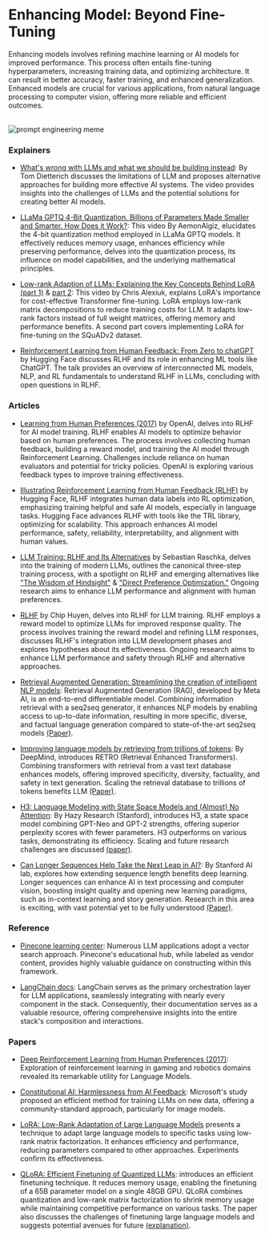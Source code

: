 # Enhancing Model: Beyond Fine-Tuning

Enhancing models involves refining machine learning or AI models for improved performance. This process often entails fine-tuning hyperparameters, increasing training data, and optimizing architecture. It can result in better accuracy, faster training, and enhanced generalization. Enhanced models are crucial for various applications, from natural language processing to computer vision, offering more reliable and efficient outcomes.

<br/>
<div >
  <img src="/static/img/training.png" alt="prompt engineering meme"  />
</div>

### Explainers

- [What's wrong with LLMs and what we should be building instead](https://www.youtube.com/watch?v=cEyHsMzbZBs): By Tom Dietterich discusses the limitations of LLM and proposes alternative approaches for building more effective AI systems. The video provides insights into the challenges of LLMs and the potential solutions for creating better AI models.

- [LLaMa GPTQ 4-Bit Quantization. Billions of Parameters Made Smaller and Smarter. How Does it Work?](https://www.youtube.com/watch?v=mii-xFaPCrA): This video By AemonAlgiz, elucidates the 4-bit quantization method employed in LLaMa GPTQ models. It effectively reduces memory usage, enhances efficiency while preserving performance, delves into the quantization process, its influence on model capabilities, and the underlying mathematical principles.

- [Low-rank Adaption of LLMs: Explaining the Key Concepts Behind LoRA (part 1)](https://www.youtube.com/watch?v=dA-NhCtrrVE) & [part 2](https://www.youtube.com/watch?v=iYr1xZn26R8): This video by Chris Alexiuk, explains LoRA's importance for cost-effective Transformer fine-tuning. LoRA employs low-rank matrix decompositions to reduce training costs for LLM. It adapts low-rank factors instead of full weight matrices, offering memory and performance benefits. A second part covers implementing LoRA for fine-tuning on the SQuADv2 dataset.

- [Reinforcement Learning from Human Feedback: From Zero to chatGPT](https://www.youtube.com/watch?v=2MBJOuVq380) by Hugging Face discusses RLHF and its role in enhancing ML tools like ChatGPT. The talk provides an overview of interconnected ML models, NLP, and RL fundamentals to understand RLHF in LLMs, concluding with open questions in RLHF.



### Articles

- [Learning from Human Preferences (2017)](https://openai.com/research/learning-from-human-preferences) by OpenAI, delves into RLHF for AI model training. RLHF enables AI models to optimize behavior based on human preferences. The process involves collecting human feedback, building a reward model, and training the AI model through Reinforcement Learning. Challenges include reliance on human evaluators and potential for tricky policies. OpenAI is exploring various feedback types to improve training effectiveness.

- [Illustrating Reinforcement Learning from Human Feedback (RLHF)](https://huggingface.co/blog/rlhf) by Hugging Face, RLHF integrates human data labels into RL optimization, emphasizing training helpful and safe AI models, especially in language tasks. Hugging Face advances RLHF with tools like the TRL library, optimizing for scalability. This approach enhances AI model performance, safety, reliability, interpretability, and alignment with human values.

- [LLM Training: RLHF and Its Alternatives](https://magazine.sebastianraschka.com/p/llm-training-rlhf-and-its-alternatives) by Sebastian Raschka, delves into the training of modern LLMs, outlines the canonical three-step training process, with a spotlight on RLHF and emerging alternatives like ["The Wisdom of Hindsight"](https://arxiv.org/abs/2302.05206) & ["Direct Preference Optimization."](https://arxiv.org/abs/2305.18290) Ongoing research aims to enhance LLM performance and alignment with human preferences.

- [RLHF](https://huyenchip.com/2023/05/02/rlhf.html) by Chip Huyen, delves into RLHF for LLM training. RLHF employs a reward model to optimize LLMs for improved response quality. The process involves training the reward model and refining LLM responses, discusses RLHF's integration into LLM development phases and explores hypotheses about its effectiveness. Ongoing research aims to enhance LLM performance and safety through RLHF and alternative approaches.

- [Retrieval Augmented Generation: Streamlining the creation of intelligent NLP models](https://ai.meta.com/blog/retrieval-augmented-generation-streamlining-the-creation-of-intelligent-natural-language-processing-models/): Retrieval Augmented Generation (RAG), developed by Meta AI, is an end-to-end differentiable model. Combining information retrieval with a seq2seq generator, it enhances NLP models by enabling access to up-to-date information, resulting in more specific, diverse, and factual language generation compared to state-of-the-art seq2seq models [(Paper)](https://arxiv.org/abs/2005.11401).

- [Improving language models by retrieving from trillions of tokens](https://www.deepmind.com/blog/improving-language-models-by-retrieving-from-trillions-of-tokens): By DeepMind, introduces RETRO (Retrieval Enhanced Transformers). Combining transformers with retrieval from a vast text database enhances models, offering improved specificity, diversity, factuality, and safety in text generation. Scaling the retrieval database to trillions of tokens benefits LLM [(Paper)](https://arxiv.org/abs/2112.04426).

- [H3: Language Modeling with State Space Models and (Almost) No Attention](https://hazyresearch.stanford.edu/blog/2023-01-20-h3): By Hazy Research (Stanford), introduces H3, a state space model combining GPT-Neo and GPT-2 strengths, offering superior perplexity scores with fewer parameters. H3 outperforms on various tasks, demonstrating its efficiency. Scaling and future research challenges are discussed [(paper)](https://arxiv.org/abs/2212.14052).

- [Can Longer Sequences Help Take the Next Leap in AI?](https://ai.stanford.edu/blog/longer-sequences-next-leap-ai/): By Stanford AI lab, explores how extending sequence length benefits deep learning. Longer sequences can enhance AI in text processing and computer vision, boosting insight quality and opening new learning paradigms, such as in-context learning and story generation. Research in this area is exciting, with vast potential yet to be fully understood [(Paper)](https://arxiv.org/abs/2205.14135).


### Reference

- [Pinecone learning center](https://www.pinecone.io/learn/): Numerous LLM applications adopt a vector search approach. Pinecone's educational hub, while labeled as vendor content, provides highly valuable guidance on constructing within this framework.

- [LangChain docs](https://python.langchain.com/docs/get_started/introduction): LangChain serves as the primary orchestration layer for LLM applications, seamlessly integrating with nearly every component in the stack. Consequently, their documentation serves as a valuable resource, offering comprehensive insights into the entire stack's composition and interactions.


### Papers

- [Deep Reinforcement Learning from Human Preferences (2017)](https://proceedings.neurips.cc/paper_files/paper/2017/file/d5e2c0adad503c91f91df240d0cd4e49-Paper.pdf): Exploration of reinforcement learning in gaming and robotics domains revealed its remarkable utility for Language Models.

- [Constitutional AI: Harmlessness from AI Feedback](https://arxiv.org/abs/2212.08073): Microsoft's study proposed an efficient method for training LLMs on new data, offering a community-standard approach, particularly for image models.

- [LoRA: Low-Rank Adaptation of Large Language Models](https://arxiv.org/abs/2106.09685) presents a technique to adapt large language models to specific tasks using low-rank matrix factorization. It enhances efficiency and performance, reducing parameters compared to other approaches. Experiments confirm its effectiveness.

- [QLoRA: Efficient Finetuning of Quantized LLMs](https://arxiv.org/abs/2305.14314): introduces an efficient finetuning technique. It reduces memory usage, enabling the finetuning of a 65B parameter model on a single 48GB GPU. QLoRA combines quantization and low-rank matrix factorization to shrink memory usage while maintaining competitive performance on various tasks. The paper also discusses the challenges of finetuning large language models and suggests potential avenues for future [(explanation)](https://arxiv.org/pdf/2305.14314.pdf).


